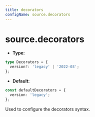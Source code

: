 ```yaml
---
title: decorators
configName: source.decorators
---
```


# source.decorators

- **Type:**

```ts
type Decorators = {
  version?: 'legacy' | '2022-03';
};
```

- **Default:**

```ts
const defaultDecorators = {
  version: 'legacy';
};
```

Used to configure the decorators syntax.


<RsbuildConfig configName="source.decorators" />

